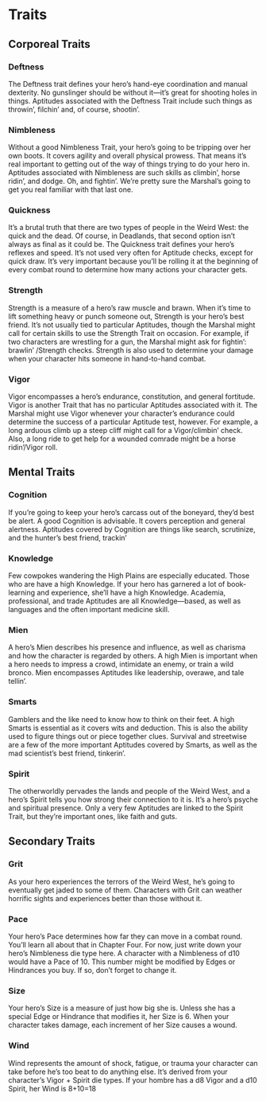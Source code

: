 # Traits

## Corporeal Traits

### Deftness

The Deftness trait defines your hero’s hand-eye coordination and manual dexterity. No gunslinger should be without it—it’s great for shooting holes in things. Aptitudes associated with the Deftness Trait include such things as throwin’, filchin’ and, of course, shootin’.

### Nimbleness

Without a good Nimbleness Trait, your hero’s going to be tripping over her own boots. It covers agility and overall physical prowess. That means it’s real important to getting out of the way of things trying to do your hero in. Aptitudes associated with Nimbleness are such skills as climbin’, horse ridin’, and dodge. Oh, and fightin’. We’re pretty sure the Marshal’s going to get you real familiar with that last one.

### Quickness

It’s a brutal truth that there are two types of people in the Weird West: the quick and the dead. Of course, in Deadlands, that second option isn’t always as final as it could be. The Quickness trait defines your hero’s reflexes and speed. It’s not used very often for Aptitude checks, except for quick draw. It’s very important because you’ll be rolling it at the beginning of every combat round to determine how many actions your character gets.

### Strength

Strength is a measure of a hero’s raw muscle and brawn. When it’s time to lift something heavy or punch someone out, Strength is your hero’s best friend. It’s not usually tied to particular Aptitudes, though the Marshal might call for certain skills to use the Strength Trait on occasion. For example, if two characters are wrestling for a gun, the Marshal might ask for fightin’: brawlin’ /Strength checks. Strength is also used to determine your damage when your character hits someone in hand-to-hand combat. 

### Vigor

Vigor encompasses a hero’s endurance, constitution, and general fortitude. Vigor is another Trait that has no particular Aptitudes associated with it. The Marshal might use Vigor whenever your character’s endurance could determine the success of a particular Aptitude test, however. For example, a long arduous climb up a steep cliff might call for a Vigor/climbin’ check. Also, a long ride to get help for a wounded comrade might be a horse ridin’/Vigor roll.

## Mental Traits

### Cognition

If you’re going to keep your hero’s carcass out of the boneyard, they’d best be alert. A good Cognition is advisable. It covers perception and general alertness. Aptitudes covered by Cognition are things like search, scrutinize, and the hunter’s best friend, trackin’

### Knowledge

Few cowpokes wandering the High Plains are especially educated. Those who are have a high Knowledge. If your hero has garnered a lot of book-learning and experience, she’ll have a high Knowledge. Academia, professional, and trade Aptitudes are all Knowledge—based, as well as languages and the often important medicine skill.

### Mien

A hero’s Mien describes his presence and influence, as well as charisma and how the character is regarded by others. A high Mien is important when a hero needs to impress a crowd, intimidate an enemy, or train a wild bronco. Mien encompasses Aptitudes like leadership, overawe, and tale tellin’.

### Smarts

Gamblers and the like need to know how to think on their feet. A high Smarts is essential as it covers wits and deduction. This is also the ability used to figure things out or piece together clues. Survival and streetwise are a few of the more important Aptitudes covered by Smarts, as well as the mad scientist’s best friend, tinkerin’.

### Spirit

The otherworldly pervades the lands and people of the Weird West, and a hero’s Spirit tells you how strong their connection to it is. It’s a hero’s psyche and spiritual presence. Only a very few Aptitudes are linked to the Spirit Trait, but they’re important ones, like faith and guts. 

## Secondary Traits

### Grit

As your hero experiences the terrors of the Weird West, he’s going to eventually get jaded to some of them. Characters with Grit can weather horrific sights and experiences better than those without it.

### Pace

Your hero’s Pace determines how far they can move in a combat round. You’ll learn all about that in Chapter Four. For now, just write down your hero’s Nimbleness die type here. A character with a Nimbleness of d10 would have a Pace of 10. This number might be modified by Edges or Hindrances you buy. If so, don’t forget to change it.

### Size

Your hero’s Size is a measure of just how big she is. Unless she has a special Edge or Hindrance that modifies it, her Size is 6. When your character takes damage, each increment of her Size causes a wound.

### Wind

Wind represents the amount of shock, fatigue, or trauma your character can take before he’s too beat to do anything else. It’s derived from your character’s Vigor + Spirit die types. If your hombre has a d8 Vigor and a d10 Spirit, her Wind is 8+10=18

